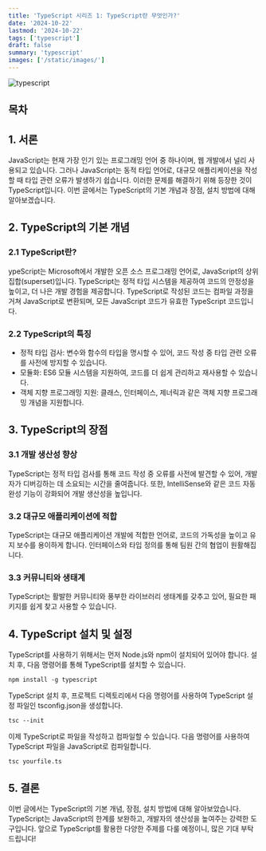```yaml
---
title: 'TypeScript 시리즈 1: TypeScript란 무엇인가?'
date: '2024-10-22'
lastmod: '2024-10-22'
tags: ['typescript']
draft: false
summary: 'typescript'
images: ['/static/images/']
---
```


![typescript](/static/images/typescriptlogo.png)

## 목차
  <TOCInline toc={props.toc} exclude="Introduction" />
  
## 1. 서론
JavaScript는 현재 가장 인기 있는 프로그래밍 언어 중 하나이며, 웹 개발에서 널리 사용되고 있습니다. 그러나 JavaScript는 동적 타입 언어로, 대규모 애플리케이션을 작성할 때 타입 관련 오류가 발생하기 쉽습니다. 이러한 문제를 해결하기 위해 등장한 것이 TypeScript입니다. 이번 글에서는 TypeScript의 기본 개념과 장점, 설치 방법에 대해 알아보겠습니다.

## 2. TypeScript의 기본 개념
### 2.1 TypeScript란?
ypeScript는 Microsoft에서 개발한 오픈 소스 프로그래밍 언어로, JavaScript의 상위 집합(superset)입니다. TypeScript는 정적 타입 시스템을 제공하여 코드의 안정성을 높이고, 더 나은 개발 경험을 제공합니다. TypeScript로 작성된 코드는 컴파일 과정을 거쳐 JavaScript로 변환되며, 모든 JavaScript 코드가 유효한 TypeScript 코드입니다.

### 2.2 TypeScript의 특징
- 정적 타입 검사: 변수와 함수의 타입을 명시할 수 있어, 코드 작성 중 타입 관련 오류를 사전에 방지할 수 있습니다.
- 모듈화: ES6 모듈 시스템을 지원하여, 코드를 더 쉽게 관리하고 재사용할 수 있습니다.
- 객체 지향 프로그래밍 지원: 클래스, 인터페이스, 제너릭과 같은 객체 지향 프로그래밍 개념을 지원합니다.

## 3. TypeScript의 장점
### 3.1 개발 생산성 향상
TypeScript는 정적 타입 검사를 통해 코드 작성 중 오류를 사전에 발견할 수 있어, 개발자가 디버깅하는 데 소요되는 시간을 줄여줍니다. 또한, IntelliSense와 같은 코드 자동 완성 기능이 강화되어 개발 생산성을 높입니다.

### 3.2 대규모 애플리케이션에 적합
TypeScript는 대규모 애플리케이션 개발에 적합한 언어로, 코드의 가독성을 높이고 유지 보수를 용이하게 합니다. 인터페이스와 타입 정의를 통해 팀원 간의 협업이 원활해집니다.

### 3.3 커뮤니티와 생태계
TypeScript는 활발한 커뮤니티와 풍부한 라이브러리 생태계를 갖추고 있어, 필요한 패키지를 쉽게 찾고 사용할 수 있습니다.

## 4. TypeScript 설치 및 설정
TypeScript를 사용하기 위해서는 먼저 Node.js와 npm이 설치되어 있어야 합니다. 설치 후, 다음 명령어를 통해 TypeScript를 설치할 수 있습니다.
```
npm install -g typescript
```
TypeScript 설치 후, 프로젝트 디렉토리에서 다음 명령어를 사용하여 TypeScript 설정 파일인 tsconfig.json을 생성합니다.
```
tsc --init
```
이제 TypeScript로 파일을 작성하고 컴파일할 수 있습니다. 다음 명령어를 사용하여 TypeScript 파일을 JavaScript로 컴파일합니다.
```
tsc yourfile.ts
```
## 5. 결론
이번 글에서는 TypeScript의 기본 개념, 장점, 설치 방법에 대해 알아보았습니다. TypeScript는 JavaScript의 한계를 보완하고, 개발자의 생산성을 높여주는 강력한 도구입니다. 앞으로 TypeScript를 활용한 다양한 주제를 다룰 예정이니, 많은 기대 부탁드립니다!